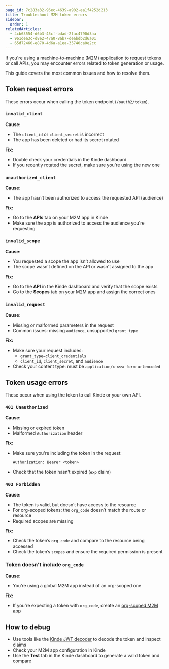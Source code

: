 ```yaml
---
page_id: 7c283a32-96ec-4639-a902-ea1f4252d213
title: Troubleshoot M2M token errors
sidebar:
  order: 1
relatedArticles:
  - 4cb63554-d6b3-45cf-bdad-2fac4790d3aa
  - 961dea3c-d8e2-47a0-8ab7-deabdb2d6a01
  - 65d72460-e870-4d6a-a1ea-35740ca0e2cc
---
```


If you're using a machine-to-machine (M2M) application to request tokens or call APIs, you may encounter errors related to token generation or usage.

This guide covers the most common issues and how to resolve them.

## Token request errors

These errors occur when calling the token endpoint (`/oauth2/token`).

### `invalid_client`

**Cause:**
- The `client_id` or `client_secret` is incorrect
- The app has been deleted or had its secret rotated

**Fix:**
- Double check your credentials in the Kinde dashboard
- If you recently rotated the secret, make sure you're using the new one



### `unauthorized_client`

**Cause:**
- The app hasn’t been authorized to access the requested API (audience)

**Fix:**
- Go to the **APIs** tab on your M2M app in Kinde
- Make sure the app is authorized to access the audience you're requesting



### `invalid_scope`

**Cause:**
- You requested a scope the app isn’t allowed to use
- The scope wasn’t defined on the API or wasn't assigned to the app

**Fix:**
- Go to the **API** in the Kinde dashboard and verify that the scope exists
- Go to the **Scopes** tab on your M2M app and assign the correct ones



### `invalid_request`

**Cause:**
- Missing or malformed parameters in the request
- Common issues: missing `audience`, unsupported `grant_type`

**Fix:**
- Make sure your request includes:
  - `grant_type=client_credentials`
  - `client_id`, `client_secret`, and `audience`
- Check your content type: must be `application/x-www-form-urlencoded`



## Token usage errors

These occur when using the token to call Kinde or your own API.

### `401 Unauthorized`

**Cause:**
- Missing or expired token
- Malformed `Authorization` header

**Fix:**
- Make sure you're including the token in the request:
  ```http
  Authorization: Bearer <token>
  ```
- Check that the token hasn’t expired (`exp` claim)



### `403 Forbidden`

**Cause:**
- The token is valid, but doesn’t have access to the resource
- For org-scoped tokens: the `org_code` doesn’t match the route or resource
- Required scopes are missing

**Fix:**
- Check the token’s `org_code` and compare to the resource being accessed
- Check the token’s `scopes` and ensure the required permission is present



### Token doesn't include `org_code`

**Cause:**
- You’re using a global M2M app instead of an org-scoped one

**Fix:**
- If you're expecting a token with `org_code`, create an [org-scoped M2M app](/build/applications/m2m-access-scoped-to-organizations/)



## How to debug

- Use tools like the [Kinde JWT decoder](https://kinde.com/tools/online-jwt-decoder/) to decode the token and inspect claims
- Check your M2M app configuration in Kinde
- Use the **Test** tab in the Kinde dashboard to generate a valid token and compare
